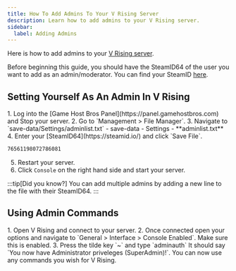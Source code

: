 ```yaml
---
title: How To Add Admins To Your V Rising Server
description: Learn how to add admins to your V Rising server.
sidebar:
  label: Adding Admins
---
```


Here is how to add admins to your [V Rising server](https://www.gamehostbros.com/v-rising-server-hosting/).

Before beginning this guide, you should have the SteamID64 of the user you want to add as an admin/moderator. You can find your SteamID [here](https://steamid.io/).

## Setting Yourself As An Admin In V Rising
<Steps>
1. Log into the [Game Host Bros Panel](https://panel.gamehostbros.com) and Stop your server. 
2. Go to `Management > File Manager`.
3. Navigate to `save-data/Settings/adminlist.txt`
   <FileTree>
    - save-data
      - Settings
        - **adminlist.txt**
   </FileTree>
4. Enter your [SteamID64](https://steamid.io/) and click `Save File`.

   ```txt title="adminlist.txt"
   76561198072786081
   ```
5. Restart your server.
6. Click `Console` on the right hand side and start your server.
</Steps>
:::tip[Did you know?]
You can add multiple admins by adding a new line to the file with their SteamID64.
:::

## Using Admin Commands
<Steps>
1. Open V Rising and connect to your server.
2. Once connected open your options and navigate to `General > Interface > Console Enabled`. Make sure this is enabled.
3. Press the tilde key `~` and type `adminauth`
</Steps>
It should say `You now have Administrator priveleges (SuperAdmin)!`. You can now use any commands you wish for V Rising.